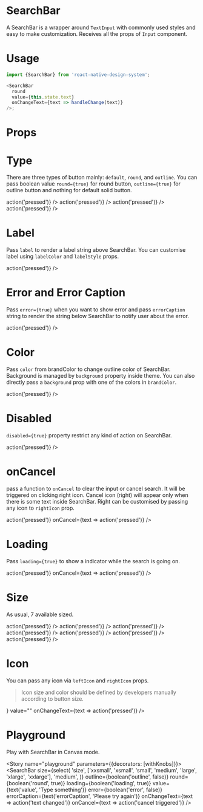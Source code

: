 
<Meta title="SearchBar" component={SearchBar} />

# SearchBar

A SearchBar is a wrapper around `TextInput` with commonly used styles and easy to make customization. Receives all the props of `Input` component.

# Usage

```js
import {SearchBar} from 'react-native-design-system';

<SearchBar
  round
  value={this.state.text}
  onChangeText={text => handleChange(text)}
/>;
```

# Props

<Props of={SearchBar} />

# Type

There are three types of button mainly: `default`, `round`, and `outline`. You can pass boolean value `round={true}` for round button, `outline={true}` for outline button and nothing for default solid button.

<Preview>
  <Story name="type">
    <Stack>
      <SearchBar value="" onChangeText={text => action('pressed')} />
      <SearchBar round value="" onChangeText={text => action('pressed')} />
      <SearchBar outline value="" onChangeText={text => action('pressed')} />
      <SearchBar
        outline
        round
        value=""
        onChangeText={text => action('pressed')}
      />
    </Stack>
  </Story>
</Preview>

# Label

Pass `label` to render a label string above SearchBar. You can customise label using `labelColor` and `labelStyle` props.

<Preview>
  <Story name="label">
    <SearchBar
      outline
      label="Username"
      placeholder="Enter Username"
      value=""
      onChangeText={text => action('pressed')}
    />
  </Story>
</Preview>

# Error and Error Caption

Pass `error={true}` when you want to show error and pass `errorCaption` string to render the string below SearchBar to notify user about the error.

<Preview>
  <Story name="error">
    <SearchBar
      outline
      error={true}
      value=""
      errorCaption="Please try again"
      onChangeText={text => action('pressed')}
    />
  </Story>
</Preview>

# Color

Pass `color` from brandColor to change outline color of SearchBar. Background is managed by `background` property inside theme. You can also directly pass a `background` prop with one of the colors in `brandColor`.

<Preview>
  <Story name="color">
    <SearchBar
      outline
      color="secondary"
      placeholder="Enter username"
      value=""
      onChangeText={text => action('pressed')}
    />
  </Story>
</Preview>

# Disabled

`disabled={true}` property restrict any kind of action on SearchBar.

<Preview>
  <Story name="disabled">
    <SearchBar
      outline
      disabled
      placeholder="Enter username"
      value=""
      onChangeText={text => action('pressed')}
    />
  </Story>
</Preview>

# onCancel

pass a function to `onCancel` to clear the input or cancel search. It will be triggered on clicking right icon. Cancel icon (right) will appear only when there is some text inside SearchBar. Right can be customised by passing any icon to `rightIcon` prop.

<Preview>
  <Story name="onCancel">
    <SearchBar
      outline
      value="I typed something..."
      onChangeText={text => action('pressed')}
      onCancel={text => action('pressed')}
    />
  </Story>
</Preview>

# Loading

Pass `loading={true}` to show a indicator while the search is going on.

<Preview>
  <Story name="loading">
    <SearchBar
      round
      value="Searching for something..."
      loading={true}
      onChangeText={text => action('pressed')}
      onCancel={text => action('pressed')}
    />
  </Story>
</Preview>

# Size

As usual, 7 available sized.

<Preview>
  <Story name="size">
    <Stack>
      <SearchBar
        outline
        size="xxsmall"
        placeholder="Enter username"
        value=""
        loading
        onChangeText={text => action('pressed')}
      />
      <SearchBar
        outline
        size="xsmall"
        placeholder="Enter username"
        value=""
        loading
        onChangeText={text => action('pressed')}
      />
      <SearchBar
        outline
        size="small"
        placeholder="Enter username"
        value=""
        loading
        onChangeText={text => action('pressed')}
      />
      <SearchBar
        outline
        size="medium"
        placeholder="Enter username"
        value=""
        loading
        onChangeText={text => action('pressed')}
      />
      <SearchBar
        outline
        size="large"
        placeholder="Enter username"
        value=""
        loading
        onChangeText={text => action('pressed')}
      />
      <SearchBar
        outline
        size="xlarge"
        placeholder="Enter username"
        value=""
        loading
        onChangeText={text => action('pressed')}
      />
      <SearchBar
        outline
        size="xxlarge"
        placeholder="Enter username"
        value=""
        loading
        onChangeText={text => action('pressed')}
      />
    </Stack>
  </Story>
</Preview>

# Icon

You can pass any icon via `leftIcon` and `rightIcon` props.

> Icon size and color should be defined by developers manually according to button size.

<Preview>
  <Story name="icon">
    <SearchBar
      outline
      placeholder="Search for location"
      leftIcon={<Feather name="crosshair" size={22} color="gray" />}
      value=""
      onChangeText={text => action('pressed')}
    />
  </Story>
</Preview>

# Playground

Play with SearchBar in Canvas mode.

<Story name="playground" parameters={{decorators: [withKnobs]}}>
  <SearchBar
    size={select(
      'size',
      ['xxsmall', 'xsmall', 'small', 'medium', 'large', 'xlarge', 'xxlarge'],
      'medium',
    )}
    outline={boolean('outline', false)}
    round={boolean('round', true)}
    loading={boolean('loading', true)}
    value={text('value', 'Type something')}
    error={boolean('error', false)}
    errorCaption={text('errorCaption', 'Please try again')}
    onChangeText={text => action('text changed')}
    onCancel={text => action('cancel triggered')}
  />
</Story>
